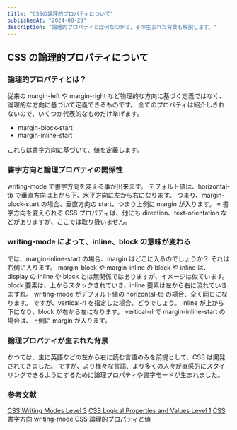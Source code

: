 ```yaml
---
title: "CSSの論理的プロパティについて"
publishedAt: "2024-08-29"
description: "論理的プロパティとは何なのかと、その生まれた背景も解説します。"
---
```


## CSS の論理的プロパティについて

### 論理的プロパティとは？

従来の margin-left や margin-right など物理的な方向に基づく定義ではなく、論理的な方向に基づいて定義できるものです。
全てのプロパティは紹介しきれないので、いくつか代表的なものだけ挙げます。

- margin-block-start
- margin-inline-start

これらは書字方向に基づいて、値を定義します。

### 書字方向と論理プロパティの関係性

writing-mode で書字方向を変える事が出来ます。
デフォルト値は、horizontal-tb で垂直方向は上から下、水平方向に左から右になります。
つまり、margin-block-start の場合、垂直方向の start、つまり上側に margin が入ります。
※ 書字方向を変えられる CSS プロパティは、他にも direction、text-orientation などがありますが、ここでは取り扱いません。

### writing-mode によって、inline、block の意味が変わる

では、margin-inline-start の場合、margin はどこに入るのでしょうか？
それは右側に入ります。
margin-block や margin-inline の block や inline は、display の inline や block とは無関係ではありますが、イメージは似ています。
block 要素は、上からスタックされていき、inline 要素は左から右に流れていきますね。
writing-mode がデフォルト値の horizontal-tb の場合、全く同じになります。
ですが、vertical-rl を指定した場合、どうでしょう。
inline が上から下になり、block が右から左になります。
vertical-rl で margin-inline-start の場合は、上側に margin が入ります。

### 論理プロパティが生まれた背景

かつては、主に英語などの左から右に読む言語のみを前提として、CSS は開発されてきました。
ですが、より様々な言語、より多くの人々が直感的にスタイリングできるようにするために論理プロパティや書字モードが生まれました。

### 参考文献

[CSS Writing Modes Level 3](https://www.w3.org/TR/css-writing-modes-3/)
[CSS Logical Properties and Values Level 1](https://www.w3.org/TR/css-logical-1/)
[CSS 書字方向](https://developer.mozilla.org/ja/docs/Web/CSS/CSS_writing_modes)
[writing-mode](https://developer.mozilla.org/ja/docs/Web/CSS/writing-mode)
[CSS 論理的プロパティと値](https://developer.mozilla.org/ja/docs/Web/CSS/CSS_logical_properties_and_values)
